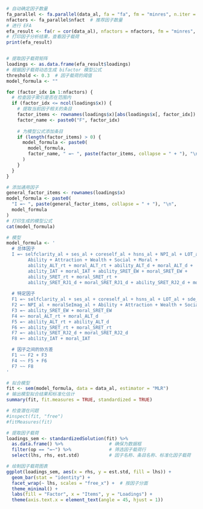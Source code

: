 ```r
# 自动确定因子数量
fa_parallel <- fa.parallel(data_al, fa = "fa", fm = "minres", n.iter = 100)
nfactors <- fa_parallel$nfact  # 推荐因子数量
# 进行 EFA
efa_result <- fa(r = cor(data_al), nfactors = nfactors, fm = "minres", rotate = "oblimin")
# 打印因子分析结果，查看因子载荷
print(efa_result)


# 提取因子载荷矩阵
loadings <- as.data.frame(efa_result$loadings)
# 根据因子载荷动态生成 bifactor 模型公式
threshold <- 0.3  # 因子载荷的阈值
model_formula <- ""

for (factor_idx in 1:nfactors) {
  # 检查因子索引是否在范围内
  if (factor_idx <= ncol(loadings$x)) {
    # 提取当前因子相关的条目
    factor_items <- rownames(loadings$x)[abs(loadings$x[, factor_idx]) > threshold]
    factor_name <- paste0("F", factor_idx)
    
    # 为模型公式添加条目
    if (length(factor_items) > 0) {
      model_formula <- paste0(
        model_formula,
        factor_name, " =~ ", paste(factor_items, collapse = " + "), "\n"
      )
    }
  }
}

# 添加通用因子
general_factor_items <- rownames(loadings$x)
model_formula <- paste0(
  "I =~ ", paste(general_factor_items, collapse = " + "), "\n", 
  model_formula
)
# 打印生成的模型公式
cat(model_formula)

# 模型
model_formula <- '
  # 总体因子
  I =~ selfclarity_al + ses_al + coreself_al + hsns_al + NPI_al + LOT_al + sde_al + IM_al + MorIden_al + moralSeImag_al + IPC_al +
        Ability + Attraction + Wealth + Social + Moral +
        ability_ALT_rt + moral_ALT_rt + ability_ALT_d + moral_ALT_d +
        ability_IAT + moral_IAT + ability_SRET_EW + moral_SRET_EW +
        ability_SRET_rt + moral_SRET_rt +
        ability_SRET_RJ1_d + moral_SRET_RJ1_d + ability_SRET_RJ2_d + moral_SRET_RJ2_d
  
  # 特定因子
  F1 =~ selfclarity_al + ses_al + coreself_al + hsns_al + LOT_al + sde_al + IM_al + MorIden_al + IPC_al
  F2 =~ NPI_al + moralSeImag_al + Ability + Attraction + Wealth + Social + Moral
  F3 =~ ability_SRET_EW + moral_SRET_EW
  F4 =~ moral_ALT_rt + moral_ALT_d
  F5 =~ ability_ALT_rt + ability_ALT_d
  F6 =~ ability_SRET_rt + moral_SRET_rt
  F7 =~ ability_SRET_RJ2_d + moral_SRET_RJ2_d
  F8 =~ ability_IAT + moral_IAT

  # 因子之间的协方差
  F1 ~~ F2 + F3
  F4 ~~ F5 + F6
  F7 ~~ F8
'

# 拟合模型
fit <- sem(model_formula, data = data_al, estimator = "MLR")
# 输出模型拟合结果和标准化估计
summary(fit, fit.measures = TRUE, standardized = TRUE)

# 检查潜在问题
#inspect(fit, "free")
#fitMeasures(fit)

# 提取因子载荷
loadings_sem <- standardizedSolution(fit) %>%
  as.data.frame() %>%                 # 确保为数据框
  filter(op == "=~") %>%              # 筛选因子载荷行
  select(lhs, rhs, est.std)           # 因子名称、条目名称、标准化因子载荷

# 绘制因子载荷图表
ggplot(loadings_sem, aes(x = rhs, y = est.std, fill = lhs)) +
  geom_bar(stat = "identity") +
  facet_wrap(~ lhs, scales = "free_x") +  # 按因子分面
  theme_minimal() +
  labs(fill = "Factor", x = "Items", y = "Loadings") +
  theme(axis.text.x = element_text(angle = 45, hjust = 1))
```



